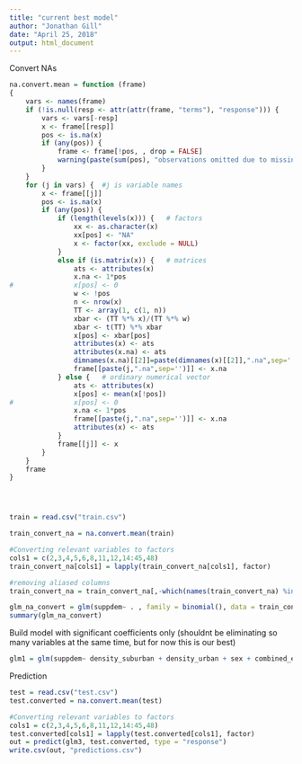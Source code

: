 ```yaml
---
title: "current best model"
author: "Jonathan Gill"
date: "April 25, 2018"
output: html_document
---
```


Convert NAs
```r
na.convert.mean = function (frame) 
{
    vars <- names(frame)
    if (!is.null(resp <- attr(attr(frame, "terms"), "response"))) {
        vars <- vars[-resp]
        x <- frame[[resp]]
        pos <- is.na(x)
        if (any(pos)) {
            frame <- frame[!pos, , drop = FALSE]
            warning(paste(sum(pos), "observations omitted due to missing values in the response"))
        }
    }
    for (j in vars) {  #j is variable names
        x <- frame[[j]]
        pos <- is.na(x)
        if (any(pos)) {
            if (length(levels(x))) {   # factors
                xx <- as.character(x)
                xx[pos] <- "NA"
                x <- factor(xx, exclude = NULL)
            }
            else if (is.matrix(x)) {   # matrices
                ats <- attributes(x)
                x.na <- 1*pos
#               x[pos] <- 0
                w <- !pos
                n <- nrow(x)
                TT <- array(1, c(1, n))
                xbar <- (TT %*% x)/(TT %*% w)
                xbar <- t(TT) %*% xbar
                x[pos] <- xbar[pos]
                attributes(x) <- ats
                attributes(x.na) <- ats
                dimnames(x.na)[[2]]=paste(dimnames(x)[[2]],".na",sep='')
                frame[[paste(j,".na",sep='')]] <- x.na 
            } else {   # ordinary numerical vector
                ats <- attributes(x)
                x[pos] <- mean(x[!pos])
#               x[pos] <- 0
                x.na <- 1*pos
                frame[[paste(j,".na",sep='')]] <- x.na 
                attributes(x) <- ats
            }
            frame[[j]] <- x
        }
    }
    frame
}




train = read.csv("train.csv")

train_convert_na = na.convert.mean(train)

#Converting relevant variables to factors
cols1 = c(2,3,4,5,6,8,11,12,14:45,48)
train_convert_na[cols1] = lapply(train_convert_na[cols1], factor)

#removing aliased columns
train_convert_na = train_convert_na[,-which(names(train_convert_na) %in% c("density_rural","single"))]

glm_na_convert = glm(suppdem~ . , family = binomial(), data = train_convert_na)
summary(glm_na_convert)
```



Build model with significant coefficients only (shouldnt be eliminating so many variables at the same time, but for now this is our best)
```r
glm1 = glm(suppdem~ density_suburban + density_urban + sex + combined_ethnicity_4way + combined_ethnicity_4way + ppi + married + education+ hasreligion + catholic + christian + interest_in_religion + donrever_1 + liberal_donor + conservative_donor + contbrel_1 + apparel_1+cat_1+guns_1 + cnty_pct_religious + cnty_pct_evangelical + cnty_pct_religious.na + cnty_pct_evangelical.na, family = binomial(), data = train_convert_na)
```



Prediction
```r
test = read.csv("test.csv")
test.converted = na.convert.mean(test)

#Converting relevant variables to factors
cols1 = c(2,3,4,5,6,8,11,12,14:45,48)
test.converted[cols1] = lapply(test.converted[cols1], factor)
out = predict(glm3, test.converted, type = "response")
write.csv(out, "predictions.csv")
```
